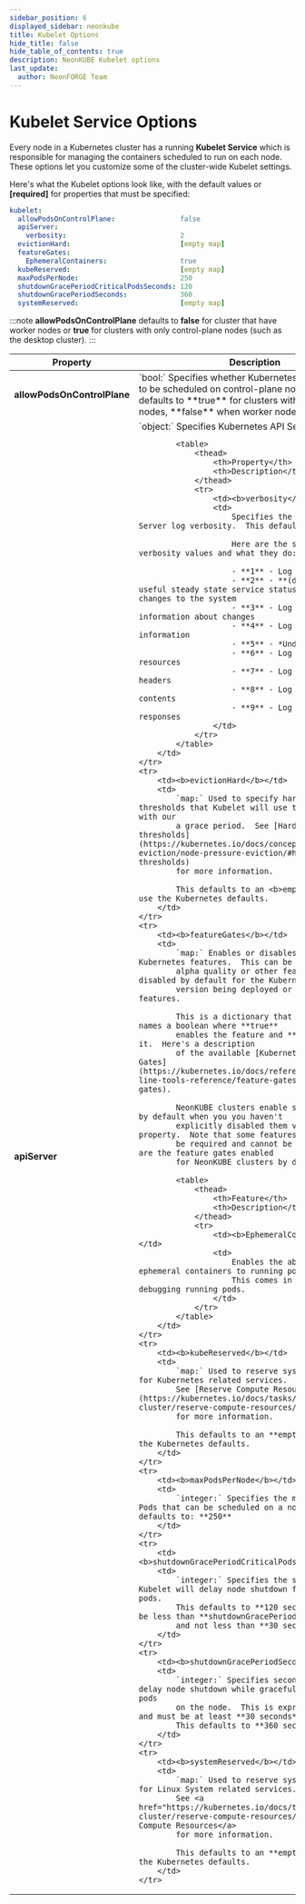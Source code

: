 ```yaml
---
sidebar_position: 6
displayed_sidebar: neonkube
title: Kubelet Options
hide_title: false
hide_table_of_contents: true
description: NeonKUBE Kubelet options
last_update:
  author: NeonFORGE Team
---
```



# Kubelet Service Options

Every node in a Kubernetes cluster has a running **Kubelet Service** which is responsible for managing the containers
scheduled to run on each node. These options let you customize some of the cluster-wide Kubelet settings.

Here's what the Kubelet options look like, with the default values or **[required]** for properties that must be
specified:

```yaml
kubelet:
  allowPodsOnControlPlane:                false
  apiServer:
    verbosity:                            2
  evictionHard:                           [empty map]
  featureGates:                           
    EphemeralContainers:                  true
  kubeReserved:                           [empty map]
  maxPodsPerNode:                         250
  shutdownGracePeriodCriticalPodsSeconds: 120
  shutdownGracePeriodSeconds:             360
  systemReserved:                         [empty map]
```

:::note
**allowPodsOnControlPlane** defaults to **false** for cluster that have worker nodes or **true** for clusters with only
control-plane nodes (such as the desktop cluster).
:::

<table>
    <thead>
        <th>Property</th>
        <th>Description</th>
    </thead>
        <tr>
        <td><b>allowPodsOnControlPlane</b></td>
        <td>
            `bool:` Specifies whether Kubernetes will allow pods to be scheduled on control-plane 
            nodes.  This defaults to **true** for clusters without worker nodes, **false** when
            worker nodes are present.
        </td>
    </tr>
    <tr>
        <td><b>apiServer</b></td>
        <td>
            `object:` Specifies Kubernetes API Server options.

            <table>
                <thead>
                    <th>Property</th>
                    <th>Description</th>
                </thead>
                <tr>
                    <td><b>verbosity</b></td>
                    <td>
                        Specifies the Kubernetes API Server log verbosity.  This defaults to: <b>2</b>

                        Here are the supported verbosity values and what they do:

                        - **1** - Log minimal details
                        - **2** - **(default)** Log useful steady state service status and significant changes to the system
                        - **3** - Log extended information about changes
                        - **4** - Log debug information
                        - **5** - *Undefined*
                        - **6** - Log requested resources
                        - **7** - Log HTTP request headers
                        - **8** - Log HTTP request contents
                        - **9** - Log HTTP request responses
                    </td>
                </tr>
            </table>
        </td>
    </tr>
    <tr>
        <td><b>evictionHard</b></td>
        <td>
            `map:` Used to specify hard eviction thresholds that Kubelet will use to evict pods with our
            a grace period.  See [Hard eviction thresholds](https://kubernetes.io/docs/concepts/scheduling-eviction/node-pressure-eviction/#hard-eviction-thresholds)
            for more information.

            This defaults to an <b>empty map</b> to use the Kubernetes defaults.
        </td>
    </tr>
    <tr>
        <td><b>featureGates</b></td>
        <td>
            `map:` Enables or disables specific Kubernetes features.  This can be used to enable
            alpha quality or other features that are disabled by default for the Kubernetes
            version being deployed or to disable features.

            This is a dictionary that maps feature names a boolean where **true**
            enables the feature and **false** disables it.  Here's a description
            of the available [Kubernetes Feature Gates](https://kubernetes.io/docs/reference/command-line-tools-reference/feature-gates/#feature-gates).

            NeonKUBE clusters enable specific features by default when you you haven't
            explicitly disabled them via this property.  Note that some features may
            be required and cannot be disabled.  Here are the feature gates enabled
            for NeonKUBE clusters by default:

            <table>
                <thead>
                    <th>Feature</th>
                    <th>Description</th>
                </thead>
                <tr>
                    <td><b>EphemeralContainers</b></td>
                    <td>
                        Enables the ability to add ephemeral containers to running pods.
                        This comes in handy for debugging running pods.
                    </td>
                </tr>
            </table>
        </td>
    </tr>
    <tr>
        <td><b>kubeReserved</b></td>
        <td>
            `map:` Used to reserve system resources for Kubernetes related services.
            See [Reserve Compute Resources](https://kubernetes.io/docs/tasks/administer-cluster/reserve-compute-resources/)
            for more information.

            This defaults to an **empty map** to use the Kubernetes defaults.
        </td>
    </tr>
    <tr>
        <td><b>maxPodsPerNode</b></td>
        <td>
            `integer:` Specifies the maximum number of Pods that can be scheduled on a node. This defaults to: **250**
        </td>
    </tr>
    <tr>
        <td><b>shutdownGracePeriodCriticalPodsSeconds</b></td>
        <td>
            `integer:` Specifies the seconds that Kubelet will delay node shutdown for critical pods.
            This defaults to **120 seconds** and must be less than **shutdownGracePeriodSeconds**
            and not less than **30 seconds**.
        </td>
    </tr>
    <tr>
        <td><b>shutdownGracePeriodSeconds</b></td>
        <td>
            `integer:` Specifies seconds Kubelet will delay node shutdown while gracefully terminating pods
            on the node.  This is expressed in seconds and must be at least **30 seconds**.
            This defaults to **360 seconds**.
        </td>
    </tr>
    <tr>
        <td><b>systemReserved</b></td>
        <td>
            `map:` Used to reserve system resources for Linux System related services.
            See <a href="https://kubernetes.io/docs/tasks/administer-cluster/reserve-compute-resources/">Reserve Compute Resources</a>
            for more information.

            This defaults to an **empty map** to use the Kubernetes defaults.
        </td>
    </tr>

</table>
